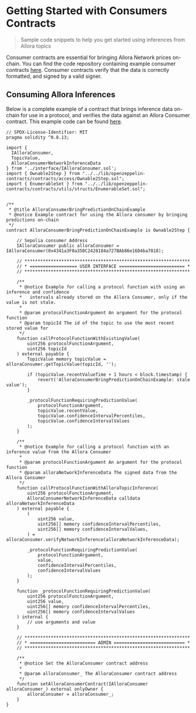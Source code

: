 # Getting Started with Consumers Contracts

> Sample code snippets to help you get started using inferences from Allora topics

Consumer contracts are essential for bringing Allora Network prices on-chain. You can find the code repository containing example consumer contracts [here](https://github.com/allora-network/allora-consumer). Consumer contracts verify that the data is correctly formatted, and signed by a valid signer.

## Consuming Allora Inferences

Below is a complete example of a contract that brings inference data on-chain for use in a protocol, and verifies the data against an Allora Consumer contract. This example code can be found [here](https://github.com/allora-network/allora-consumer/blob/main/src/examples/AlloraConsumerBringPredictionOnChainExample.sol).

```solidity
// SPDX-License-Identifier: MIT
pragma solidity ^0.8.13;

import { 
  IAlloraConsumer, 
  TopicValue, 
  AlloraConsumerNetworkInferenceData
} from '../interface/IAlloraConsumer.sol';
import { Ownable2Step } from "../../lib/openzeppelin-contracts/contracts/access/Ownable2Step.sol";
import { EnumerableSet } from "../../lib/openzeppelin-contracts/contracts/utils/structs/EnumerableSet.sol";


/**
 * @title AlloraConsumerBringPredictionOnChainExample
 * @notice Example contract for using the Allora consumer by bringing predictions on-chain
 */
contract AlloraConsumerBringPredictionOnChainExample is Ownable2Step {

    // Sepolia consumer Address
    IAlloraConsumer public alloraConsumer = IAlloraConsumer(0x4341a3F0a350C2428184a727BAb86e16D4ba7018);

    // ***************************************************************
    // * ================== USER INTERFACE ========================= *
    // ***************************************************************

    /**
     * @notice Example for calling a protocol function with using an inference and confidence 
     *   intervals already stored on the Allora Consumer, only if the value is not stale.
     * 
     * @param protocolFunctionArgument An argument for the protocol function
     * @param topicId The id of the topic to use the most recent stored value for
     */
    function callProtocolFunctionWithExistingValue(
        uint256 protocolFunctionArgument,
        uint256 topicId
    ) external payable {
        TopicValue memory topicValue = alloraConsumer.getTopicValue(topicId, '');

        if (topicValue.recentValueTime + 1 hours < block.timestamp) {
            revert('AlloraConsumerBringPredictionOnChainExample: stale value');
        }

        _protocolFunctionRequiringPredictionValue(
            protocolFunctionArgument, 
            topicValue.recentValue,
            topicValue.confidenceIntervalPercentiles,
            topicValue.confidenceIntervalValues
        );
    }

    /**
     * @notice Example for calling a protocol function with an inference value from the Allora Consumer
     * 
     * @param protocolFunctionArgument An argument for the protocol function
     * @param alloraNetworkInferenceData The signed data from the Allora Consumer
     */
    function callProtocolFunctionWithAlloraTopicInference(
        uint256 protocolFunctionArgument,
        AlloraConsumerNetworkInferenceData calldata alloraNetworkInferenceData
    ) external payable {
        (
            uint256 value,
            uint256[] memory confidenceIntervalPercentiles,
            uint256[] memory confidenceIntervalValues,
        ) = alloraConsumer.verifyNetworkInference(alloraNetworkInferenceData);

        _protocolFunctionRequiringPredictionValue(
            protocolFunctionArgument, 
            value,
            confidenceIntervalPercentiles,
            confidenceIntervalValues
        );
    }

    function _protocolFunctionRequiringPredictionValue(
        uint256 protocolFunctionArgument, 
        uint256 value,
        uint256[] memory confidenceIntervalPercentiles,
        uint256[] memory confidenceIntervalValues
    ) internal {
        // use arguments and value 
    }

    // ***************************************************************
    // * ========================= ADMIN =========================== *
    // ***************************************************************

    /**
     * @notice Set the AlloraConsumer contract address
     * 
     * @param alloraConsumer_ The AlloraConsumer contract address
     */
    function setAlloraConsumerContract(IAlloraConsumer alloraConsumer_) external onlyOwner {
        alloraConsumer = alloraConsumer_;
    }
}

```
